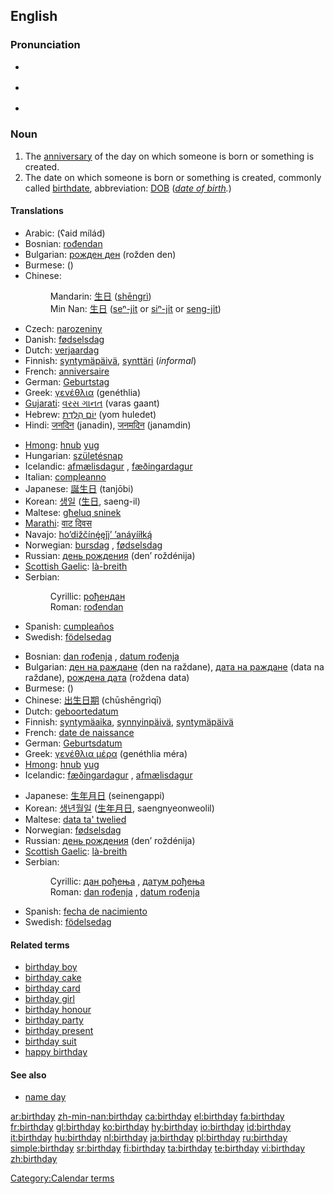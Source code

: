 {{wikipedia}}
==English==

===Pronunciation===
* {{italbrac|[[RP]]}} {{IPA|/ˈbɜːθ.deɪ/}}
* {{italbrac|US}} {{IPA|/ˈbɝːθ.deɪ/}}
* {{audio|en-us-birthday.ogg|Audio (US)}}

===Noun===
{{en-noun}}

# The [[anniversary]] of the day on which someone is born or something is created.
# The date on which someone is born or something is created, commonly called [[birthdate]], abbreviation: [[DOB]] (''[[date of birth]].'')

====Translations====
{{trans-top|anniversary}}
* Arabic: {{Arab|[[عيد ميلاد]]}} {{m}} (ʕaid mílád)
* Bosnian: [[rođendan#Bosnian|rođendan]] {{m}}
* Bulgarian: [[рожден ден]] (rožden den)
* Burmese: ({{IPA|/mwèː.nḛː/}})
* Chinese:
*: Mandarin: [[生日]] ([[shēngrì]])
*: Min Nan: [[生日]] ([[seⁿ-ji̍t]] or [[siⁿ-ji̍t]] or [[seng-ji̍t]])
* Czech: [[narozeniny]] {{f|p}}
* Danish: [[fødselsdag]] {{c}}
* Dutch: [[verjaardag]] {{m}}
* Finnish: [[syntymäpäivä]], [[synttäri]] (''informal'')
* French: [[anniversaire]] {{m}}
* German: [[Geburtstag]] {{m}}
* Greek: [[γενέθλια]] (genéthlia)
* [[Gujarati]]: [[વરસ ગાનત]] (varas gaant)
* Hebrew: [[יום הולדת|יוֹם הֻלֶּדֶת]] (yom huledet) {{m}}
* Hindi: [[जनदिन]] (janadin), [[जनमदिन]] (janamdin)
{{trans-mid}}
* [[Hmong]]: [[hnub]] [[yug]]
* Hungarian: [[születésnap]]
* Icelandic: [[afmælisdagur]] {{m}}, [[fæðingardagur]] {{m}}
* Italian: [[compleanno]] {{m}}
* Japanese: [[誕生日]] (tanjōbi)
* Korean: [[생일]] ([[生日]], saeng-il)
* Maltese: [[għeluq sninek]]
* [[Marathi]]: [[वाट दिवस]]
* Navajo: [[hoʼdižčínę́ęǰįʼ ʼanáyííłką́]]
* Norwegian: [[bursdag]] {{m}}, [[fødselsdag]] {{m}}
* Russian: [[день рождения]] (den’ roždénija) {{m}}
* [[Scottish Gaelic]]: [[là-breith]] {{m}}
* Serbian:
*: Cyrillic: [[рођендан#Serbian|рођендан]] {{m}}
*: Roman: [[rođendan#Serbian|rođendan]] {{m}}
* Spanish: [[cumpleaños]] {{m}}
* Swedish: [[födelsedag]] {{c}}
{{trans-bottom}}

{{trans-top|date of birth}}
* Bosnian: [[dan rođenja#Bosnian|dan rođenja]] {{m}}, [[datum rođenja#Bosnian|datum rođenja]] {{m}}
* Bulgarian: [[ден на раждане]] (den na raždane), [[дата на раждане]] (data na raždane), [[рождена дата]] (roždena data)
* Burmese: ({{IPA|/mwèː.nḛː/}})
* Chinese: [[出生日期]] (chūshēngrìqī)
* Dutch: [[geboortedatum]] {{m}}
* Finnish: [[syntymäaika]], [[synnyinpäivä]], [[syntymäpäivä]]
* French: [[date de naissance]] {{f}}
* German: [[Geburtsdatum]] {{n}}
* Greek: [[γενέθλια μέρα]] (genéthlia méra) {{f}}
* [[Hmong]]: [[hnub]] [[yug]]
* Icelandic: [[fæðingardagur]] {{m}}, [[afmælisdagur]] {{m}}
{{trans-mid}}
* Japanese: [[生年月日]] (seinengappi)
* Korean: [[생년월일]] ([[生年月日]], saengnyeonweolil)
* Maltese: [[data ta' twelied]]
* Norwegian: [[fødselsdag]] {{m}}
* Russian: [[день рождения]] (den’ roždénija) {{m}}
* [[Scottish Gaelic]]: [[là-breith]] {{m}}
* Serbian:
*: Cyrillic: [[дан рођења#Serbian|дан рођења]] {{m}}, [[датум рођења#Serbian|датум рођења]] {{m}}
*: Roman: [[dan rođenja#Serbian|dan rođenja]] {{m}}, [[datum rođenja#Serbian|datum rođenja]] {{m}}
* Spanish: [[fecha de nacimiento]]  {{f}}
* Swedish: [[födelsedag]] {{c}}
{{trans-bottom}}

====Related terms====
* [[birthday boy]]
* [[birthday cake]]
* [[birthday card]]
* [[birthday girl]]
* [[birthday honour]]
* [[birthday party]]
* [[birthday present]]
* [[birthday suit]]
* [[happy birthday]]

====See also====
* [[name day]]

[[Category:Calendar terms]]

[[ar:birthday]]
[[zh-min-nan:birthday]]
[[ca:birthday]]
[[el:birthday]]
[[fa:birthday]]
[[fr:birthday]]
[[gl:birthday]]
[[ko:birthday]]
[[hy:birthday]]
[[io:birthday]]
[[id:birthday]]
[[it:birthday]]
[[hu:birthday]]
[[nl:birthday]]
[[ja:birthday]]
[[pl:birthday]]
[[ru:birthday]]
[[simple:birthday]]
[[sr:birthday]]
[[fi:birthday]]
[[ta:birthday]]
[[te:birthday]]
[[vi:birthday]]
[[zh:birthday]]